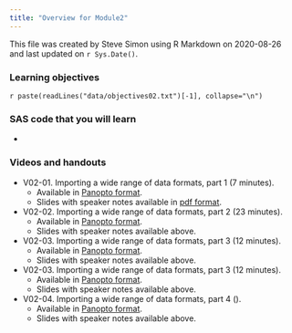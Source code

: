 ```yaml
---
title: "Overview for Module2"
---
```


This file was created by Steve Simon using R Markdown on 2020-08-26 and last updated on `r Sys.Date()`.

### Learning objectives

`r paste(readLines("data/objectives02.txt")[-1], collapse="\n")`

### SAS code that you will learn

+ 

### Videos and handouts

+ V02-01. Importing a wide range of data formats, part 1 (7 minutes). 
  + Available in [Panopto format](https://umkc.hosted.panopto.com/Panopto/Pages/Viewer.aspx?id=6de8440a-1bd4-4d2e-9631-aa7f015b2953).
  + Slides with speaker notes available in [pdf format](https://github.com/pmean/introduction-to-SAS/blob/master/basics2/src/importing-speaker-notes.pdf).

+ V02-02. Importing a wide range of data formats, part 2 (23 minutes). 
  + Available in [Panopto format](https://umkc.hosted.panopto.com/Panopto/Pages/Viewer.aspx?id=4954f8af-d8be-4657-bc24-aa7f015edf92).
  + Slides with speaker notes available above.

+ V02-03. Importing a wide range of data formats, part 3 (12 minutes). 
  + Available in [Panopto format](https://umkc.hosted.panopto.com/Panopto/Pages/Viewer.aspx?id=0ce9339f-f3c9-4bb3-908e-aa790131a2a9).
  + Slides with speaker notes available above.

+ V02-03. Importing a wide range of data formats, part 3 (12 minutes). 
  + Available in [Panopto format](https://umkc.hosted.panopto.com/Panopto/Pages/Viewer.aspx?id=0ce9339f-f3c9-4bb3-908e-aa790131a2a9).
  + Slides with speaker notes available above.

+ V02-04. Importing a wide range of data formats, part 4 (). 
  + Available in [Panopto format]().
  + Slides with speaker notes available above.

